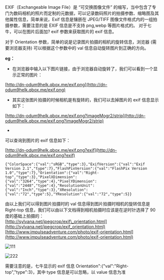 EXIF（Exchangeable Image File）是 “可交换图像文件” 的缩写，当中包含了专门为数码相机的照片而定制的元数据，可以记录数码照片的拍摄参数、缩略图及其他属性信息，简单来说，Exif 信息是镶嵌在 JPEG/TIFF 图像文件格式内的一组拍摄参数，需要注意的是 EXIF 信息是不支持 png,webp 等图片格式的。 对于七牛，可以在图片后面加? exif 参数来获取图片的 exif 信息。

对于 Orientation 参数，简单的说是记录图片拍摄的相机的旋转信息，浏览器 (需要浏览器支持) 可以根据这个参数中的 val 信息自动旋转图片到正确的方向。

**eg：**

- 在浏览器中输入以下图片链接，由于浏览器自动旋转了，我们可以看到一个显示正常的图片：

[http://dn-odum9helk.qbox.me/exif.png](http://dn-odum9helk.qbox.me/exif.png)

- 其实这张图片拍摄的时候相机是有旋转的，我们可以去掉图片的 exif 信息显示如下：

[http://dn-odum9helk.qbox.me/exif.png?imageMogr2/strip](http://dn-odum9helk.qbox.me/exif.png?imageMogr2/strip)

- 

可以查询到图片的 exif 信息如下：

[http://dn-odum9helk.qbox.me/exif.png?exif](http://dn-odum9helk.qbox.me/exif.png?exif)

    {"ColorSpace":{"val":"sRGB","type":3},"ExifVersion":{"val":"Exif Version 2.1","type":7},"FlashPixVersion":{"val":"FlashPix Version 1.0","type":7},"Orientation":{"val":"Right-top","type":3},"PixelXDimension":{"val":"3264","type":4},"PixelYDimension":{"val":"2448","type":4},"ResolutionUnit":{"val":"Inch","type":3},"XResolution":{"val":"72","type":5},"YResolution":{"val":"72","type":5}}

由以上我们可以得到图片拍摄时的 val 信息得到图片拍摄时相机的旋转信息是 Right-top 信息，我们可以由以下文档得到相机拍摄时应该是在逆时针选择了 90 度的基础上拍摄的：  
[http://sylvana.net/jpegcrop/exif\_orientation.html](http://sylvana.net/jpegcrop/exif_orientation.html)   
[http://www.impulseadventure.com/photo/exif-orientation.html](http://www.impulseadventure.com/photo/exif-orientation.html)

![111](https://dn-odum9helk.qbox.me/71a7c382de4df5315df4c71614f9fdcf)

![222](https://dn-odum9helk.qbox.me/8942949faa9b806a94e86406472323fc)

需要注意的是，七牛显示的 exif 信息 Orientation":{"val":"Right-top","type":3}，其中 type 信息是可以忽略，以 value 信息为准

